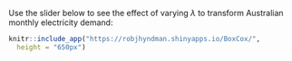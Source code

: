 Use the slider below to see the effect of varying $\lambda$ to transform Australian monthly electricity demand:

```r
knitr::include_app("https://robjhyndman.shinyapps.io/BoxCox/",
  height = "650px")
```
